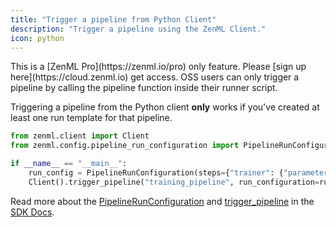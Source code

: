 ```yaml
---
title: "Trigger a pipeline from Python Client"
description: "Trigger a pipeline using the ZenML Client."
icon: python
---
```


<Info>
    This is a [ZenML Pro](https://zenml.io/pro) only feature. Please [sign up here](https://cloud.zenml.io) get access. OSS users can only trigger a pipeline by calling the pipeline function inside their runner script.
</Info>

Triggering a pipeline from the Python client **only** works if you've created at least one run template for that pipeline.

```py
from zenml.client import Client
from zenml.config.pipeline_run_configuration import PipelineRunConfiguration

if __name__ == "__main__":
    run_config = PipelineRunConfiguration(steps={"trainer": {"parameters": {"data_artifact_id": data_artifact_id}}})
    Client().trigger_pipeline("training_pipeline", run_configuration=run_config)
```

Read more about the [PipelineRunConfiguration](https://sdkdocs.zenml.io/latest/core%5Fcode%5Fdocs/core-config/#zenml.config.pipeline%5Frun%5Fconfiguration.PipelineRunConfiguration) and [trigger\_pipeline](https://sdkdocs.zenml.io/0.60.0/core%5Fcode%5Fdocs/core-client/#zenml.client.Client) in the [SDK Docs](https://sdkdocs.zenml.io/).



<CardGroup>
 <Card title="Run Pipeline from Another" icon="diagram-project" href="/v/0.67.0/versions/0.66.0/how-to/trigger-pipelines/trigger-a-pipeline-from-another" horizontal/> <Card title="Run Pipeline from REST API" icon="code" href="/v/0.67.0/versions/0.66.0/how-to/trigger-pipelines/trigger-a-pipeline-from-rest-api" horizontal/></CardGroup>
